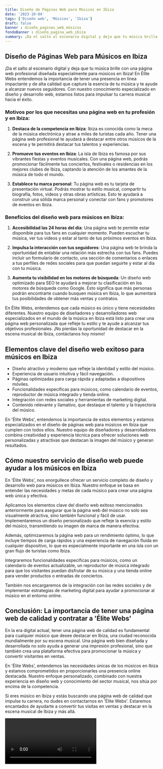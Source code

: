 ```yaml
---
title: Diseño de Páginas Web para Músicos en Ibiza
date: '2023-10-04'
tags: ['Diseño web', 'Músicos', 'Ibiza']
draft: false
banner : diseño_paginas_web_músicos
fondoBanner : diseño_pagina_web_ibiza
summary: ¡Da el salto al escenario digital y deja que tu música brille con una página web profesional diseñada especialmente para músicos en Ibiza! En Élite Webs entendemos la importancia de tener una presencia en línea impactante y de alta calidad que capture la esencia de tu música y te ayude a alcanzar nuevos seguidores. Con nuestro conocimiento especializado en diseño y desarrollo web, estamos listos para impulsar tu carrera musical hacia el éxito. 
---
```


## Diseño de Páginas Web para Músicos en Ibiza

¡Da el salto al escenario digital y deja que tu música brille con una página web profesional diseñada especialmente para músicos en Ibiza! En Élite Webs entendemos la importancia de tener una presencia en línea impactante y de alta calidad que capture la esencia de tu música y te ayude a alcanzar nuevos seguidores. Con nuestro conocimiento especializado en diseño y desarrollo web, estamos listos para impulsar tu carrera musical hacia el éxito. 

### Motivos por los que necesitas una página web en tu profesión y en Ibiza: 

1. **Destaca de la competencia en Ibiza**: Ibiza es conocida como la meca de la música electrónica y atrae a miles de turistas cada año. Tener una página web profesional te ayudará a destacar entre otros músicos de la escena y te permitirá destacar tus talentos y experiencias.

2. **Promueve tus eventos en Ibiza**: La isla de Ibiza es famosa por sus vibrantes fiestas y eventos musicales. Con una página web, podrás promocionar fácilmente tus conciertos, festivales o residencias en los mejores clubes de Ibiza, captando la atención de los amantes de la música de todo el mundo.

3. **Establece tu marca personal**: Tu página web es tu tarjeta de presentación virtual. Podrás mostrar tu estilo musical, compartir tu biografía, fotos, videos y otras obras artísticas. Esto te ayudará a construir una sólida marca personal y conectar con fans y promotores de eventos en Ibiza.

### Beneficios del diseño web para músicos en Ibiza:

1. **Accesibilidad las 24 horas del día**: Una página web te permite estar disponible para tus fans en cualquier momento. Pueden escuchar tu música, ver tus videos y estar al tanto de tus próximos eventos en Ibiza.

2. **Impulsa la interacción con tus seguidores**: Una página web te brinda la oportunidad de entablar una relación más estrecha con tus fans. Puedes incluir un formulario de contacto, una sección de comentarios o enlaces a tus perfiles de redes sociales para que puedan seguirte y estar al día con tu música.

3. **Aumenta tu visibilidad en los motores de búsqueda**: Un diseño web optimizado para SEO te ayudará a mejorar tu clasificación en los motores de búsqueda como Google. Esto significa que más personas podrán encontrarte cuando busquen música en Ibiza, lo que aumentará tus posibilidades de obtener más ventas y contratos.

En Élite Webs, entendemos que cada músico es único y tiene necesidades diferentes. Nuestro equipo de diseñadores y desarrolladores web especializados en el mundo de la música en Ibiza está listo para crear una página web personalizada que refleje tu estilo y te ayude a alcanzar tus objetivos profesionales. ¡No pierdas la oportunidad de destacar en la escena musical de Ibiza, contáctanos hoy mismo!

<GifSeo />

<Cta />

## Elementos clave del diseño web exitoso para músicos en Ibiza

- Diseño atractivo y moderno que refleje la identidad y estilo del músico.
- Experiencia de usuario intuitiva y fácil navegación.
- Páginas optimizadas para carga rápida y adaptadas a dispositivos móviles.
- Funcionalidades específicas para músicos, como calendario de eventos, reproductor de música integrado y tienda online.
- Integración con redes sociales y herramientas de marketing digital.
- Contenido relevante y llamativo, que destaque el talento y la trayectoria del músico.

En 'Élite Webs', entendemos la importancia de estos elementos y estamos especializados en el diseño de páginas web para músicos en Ibiza que cumplen con todos ellos. Nuestro equipo de diseñadores y desarrolladores combina creatividad y experiencia técnica para ofrecer soluciones web personalizadas y atractivas que destacan la imagen del músico y generan resultados.

## Cómo nuestro servicio de diseño web puede ayudar a los músicos en Ibiza

En 'Élite Webs', nos enorgullece ofrecer un servicio completo de diseño y desarrollo web para músicos en Ibiza. Nuestro enfoque se basa en entender las necesidades y metas de cada músico para crear una página web única y efectiva.

Aplicamos los elementos clave del diseño web exitoso mencionados anteriormente para asegurar que la página web del músico no solo sea visualmente atractiva, sino también funcional y fácil de usar. Implementaremos un diseño personalizado que refleje la esencia y estilo del músico, transmitiendo su imagen de marca de manera efectiva.

Además, optimizaremos la página web para un rendimiento óptimo, lo que incluye tiempos de carga rápidos y una experiencia de navegación fluida en cualquier dispositivo, lo que es especialmente importante en una isla con un gran flujo de turistas como Ibiza.

Integraremos funcionalidades específicas para músicos, como un calendario de eventos actualizable, un reproductor de música integrado para que los visitantes puedan disfrutar de su música y una tienda online para vender productos o entradas de conciertos.

También nos encargaremos de la integración con las redes sociales y de implementar estrategias de marketing digital para ayudar a promocionar al músico en el entorno online.

## Conclusión: La importancia de tener una página web de calidad y contratar a 'Élite Webs'

En la era digital actual, tener una página web de calidad es fundamental para cualquier músico que desee destacar en Ibiza, una ciudad reconocida mundialmente por su escena musical. Una página web bien diseñada y desarrollada no solo ayuda a generar una impresión profesional, sino que también crea una plataforma efectiva para promocionar la música y convertir visitantes en ventas.

En 'Élite Webs', entendemos las necesidades únicas de los músicos en Ibiza y estamos comprometidos en proporcionarles una presencia online destacada. Nuestro enfoque personalizado, combinado con nuestra experiencia en diseño web y conocimiento del sector musical, nos sitúa por encima de la competencia.

Si eres músico en Ibiza y estás buscando una página web de calidad que impulse tu carrera, no dudes en contactarnos en 'Élite Webs'. Estaremos encantados de ayudarte a convertir tus visitas en ventas y destacar en la escena musical de Ibiza y más allá.

<Video />

<CtaBot job='Músicos' city='Ibiza'/>

<Gmaps query='Ibiza+españa+maps' />